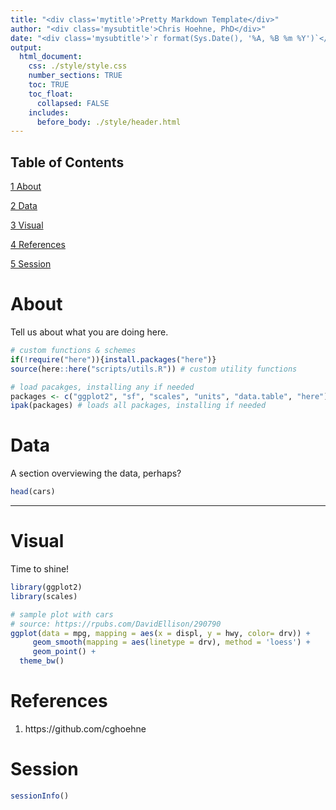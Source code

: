 ```yaml
---
title: "<div class='mytitle'>Pretty Markdown Template</div>"
author: "<div class='mysubtitle'>Chris Hoehne, PhD</div>"
date: "<div class='mysubtitle'>`r format(Sys.Date(), '%A, %B %m %Y')`</div>"
output: 
  html_document:
    css: ./style/style.css
    number_sections: TRUE
    toc: TRUE
    toc_float:
      collapsed: FALSE
    includes: 
      before_body: ./style/header.html
---
```


## Table of Contents {.toc}

[1 About](#intro)

[2 Data](#data)

[3 Visual](#visual)

[4 References](#references)

[5 Session](#session)


# <a name="about"></a>About

Tell us about what you are doing here.

```r

# custom functions & schemes
if(!require("here")){install.packages("here")}
source(here::here("scripts/utils.R")) # custom utility functions

# load pacakges, installing any if needed
packages <- c("ggplot2", "sf", "scales", "units", "data.table", "here") # my most common pkgs
ipak(packages) # loads all packages, installing if needed

```

# <a name="data"></a>Data

A section overviewing the data, perhaps?

```r

head(cars)

```

---

# <a name="visual"></a>Visual

Time to shine!

```r

library(ggplot2)
library(scales)

# sample plot with cars
# source: https://rpubs.com/DavidEllison/290790
ggplot(data = mpg, mapping = aes(x = displ, y = hwy, color= drv)) + 
     geom_smooth(mapping = aes(linetype = drv), method = 'loess') +
     geom_point() +
  theme_bw()


```

# <a name="references"></a>References

1. https://github.com/cghoehne

#  <a name="session"></a>Session

```r

sessionInfo()

```
